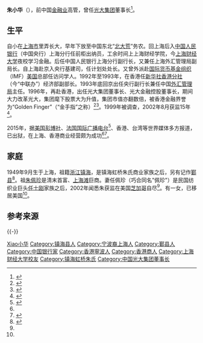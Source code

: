 {{Otheruses|朱小华 (数学家)}}
{{Infobox officeholder
| 图像        = 
| 图像说明    = 
| 职务1       = [[中国光大集团|中国光大集团]]董事长
| 就任日期1   = 1996年7月
| 卸任日期1   = 1999年7月
| 前任1       = [[邱晴_(1929年)|邱晴]]
| 继任1       = [[刘明康|刘明康]]
| 职务2       = [[国家外汇管理局|国家外汇管理局]]局长
| 就任日期2   = 1994年2月
| 卸任日期2   = 1996年7月
| 前任2       = [[殷介炎|殷介炎]]
| 继任2       = [[周小川|周小川]]
| 姓名        = 朱小华
| 原名        = 
| 出生日期    = {{birth year and age|1949|09}}
| 出生地点    = {{ROC|上海市}}
| 逝世日期    = <!-- {{death date and age|}}（死亡在前，出生在后）{{death year and age| }} -->
| 逝世地点    = 
| 政党        = {{CPC}}
| 国籍        = {{PRC}}
| 父母        = 
| 配偶        = <!--{{marriage|姓名|}} -->
| 子女        = 
| 亲属        = 
| 信仰        = 
| 母校        = [[上海财经大学|上海财经大学]]
| 网站        = 
| 签名        = 
| 脚注        = 
}}
'''朱小华'''（{{bd|1949年|9月|catIdx=Zhu朱小华}}），前中国[[金融业|金融业]]高管，曾任[[中国光大集团|光大集团]]董事长<ref name="zhu">{{cite web|url=http://www.worldjournal.com/3292022/article-shortlink/|title=朱鎔基愛將朱小華 出獄變大亨|publisher=世界新闻网|date=June 17, 2015, 6:00 am|deadurl=yes|archiveurl=https://web.archive.org/web/20161103082655/http://www.worldjournal.com/3292022/article-shortlink|archivedate=2016年11月3日|access-date=2016年8月28日}}</ref>。

== 生平 ==
自小在[[上海市|上海市]]里弄长大，早年下放至中国东北“[[北大荒|北大荒]]”务农。回上海后入[[中国人民银行|中国人民银行]]（中国央行）上海分行任前柜出纳员，工余时间上上海财经学院，今[[上海财经大学|上海财经大学]]夜校学习金融。后任中国人民银行上海分行副行长，又兼任上海外汇管理局副局长。自上海赴京入央行基建司，任计划处处长。又曾外派赴[[国际货币基金组织|国际货币基金组织]]（IMF）[[美国|美国]]总部任访问学人。1992年至1993年，在香港任[[新华社香港分社|新华社香港分社]]（今“中联办”）经济部副部长。1993年底回京出任央行副行长兼任中国[[外汇管理局|外汇管理局]]主任。1996年，再赴香港，出任光大集团董事长、光大金融控股董事长，期间大力改革光大，集团麾下股票大为升值，集团市值亦翻数倍，被香港金融界誉为“Golden Finger”（“金手指”之称）<ref>{{cite web |url=http://business.sohu.com/history/990518/file/729cbweek-n.html |title=朱小华回顾光大接收投资银行 |publisher=搜狐 |access-date=2016-08-28 |archive-date=2017-06-30 |archive-url=https://web.archive.org/web/20170630030159/http://business.sohu.com/history/990518/file/729cbweek-n.html |dead-url=no }}</ref><ref name="HK apple">{{cite web |url=http://hk.apple.nextmedia.com/international/art/20150617/19187079 |title=朱小華再戰商界 |publisher=香港苹果报 |date=2015年6月17日 |author=两岸国际 |access-date=2016年8月28日 |archive-date=2017年9月25日 |archive-url=https://web.archive.org/web/20170925164316/http://hk.apple.nextmedia.com/international/art/20150617/19187079 |dead-url=no }}</ref>。1999年被调查，2002年8月获监15年<ref>{{cite web |url=http://news.bbc.co.uk/chinese/simp/hi/newsid_2200000/newsid_2209100/2209109.stm |title=中国光大前董事长否认贪污 |publisher=英国BBC |date=2002年8月22日 |access-date=2016年8月28日 |archive-date=2017年8月1日 |archive-url=https://web.archive.org/web/20170801163055/http://news.bbc.co.uk/chinese/simp/hi/newsid_2200000/newsid_2209100/2209109.stm |dead-url=no }}</ref>。

2015年，据[[美国|美国]][[彭博社|彭博社]]、[[法国国际广播电台|法国国际广播电台]]<ref>{{cite web |url=http://cn.rfi.fr/%E4%B8%AD%E5%9B%BD/20150617-%E4%BC%A0%E6%9C%B1%E9%8E%94%E5%9F%BA%E7%88%B1%E5%B0%86%E6%9C%B1%E5%B0%8F%E5%8D%8E%E5%87%BA%E7%8B%B1%E5%A4%9A%E5%B9%B4%E6%94%B9%E5%90%8D%E6%8D%A2%E5%A7%93%E4%B8%9C%E5%B1%B1%E5%86%8D%E8%B5%B7 |title=传朱鎔基爱将朱小华出狱多年改名换姓东山再起 |publisher=法国广播 |date=2015-06-17 |author=世界之声 |access-date=2016-08-28 |archive-date=2017-07-26 |archive-url=https://web.archive.org/web/20170726211646/http://cn.rfi.fr/%E4%B8%AD%E5%9B%BD/20150617-%E4%BC%A0%E6%9C%B1%E9%8E%94%E5%9F%BA%E7%88%B1%E5%B0%86%E6%9C%B1%E5%B0%8F%E5%8D%8E%E5%87%BA%E7%8B%B1%E5%A4%9A%E5%B9%B4%E6%94%B9%E5%90%8D%E6%8D%A2%E5%A7%93%E4%B8%9C%E5%B1%B1%E5%86%8D%E8%B5%B7 |dead-url=no }}</ref>、香港、台湾等世界媒体多方报道，已出狱，在上海、香港商业经营颇为成功<ref name="HK apple"/><ref>{{cite web |url=http://orientaldaily.on.cc/cnt/china_world/20150617/00178_021.html |title=傳朱小華獲釋化名重出江湖 |publisher=台湾東方日報 |date=2015年6月17日 (三) |access-date=2016年8月28日 |archive-date=2019年6月26日 |archive-url=https://web.archive.org/web/20190626165108/https://orientaldaily.on.cc/cnt/china_world/20150617/00178_021.html |dead-url=no }}</ref>。

== 家庭 ==
1949年9月生于上海，祖籍[[浙江省|浙江]][[镇海区|镇海]]，是镇海虹桥朱氏商业家族之后，另有记作[[鄞县|鄞县]]<ref>{{cite web |url=http://api.weixin.soften.cn/view.php?id=54d5e49b7f8b9a04488b45d7 |title=体制内金融精英 |publisher=体制内金融精英 |date=2015-02-03 }}{{Dead link|date=2018年9月 |bot=InternetArchiveBot |fix-attempted=yes }}</ref>。祖[[朱葆三|朱佩珍]]是清末首富、[[上海滩|上海滩]]巨商。妻任佩珍（巧合同名"佩珍"）是民国纺织业巨头[[任士刚|任士刚]]家族之后，2002年闻悉朱获监在美国[[芝加哥|芝加哥]]自尽<ref name="zhu"/>。有一女，已移居美国<ref name="zhu"/>。

== 参考来源 ==
{{reflist|2}}

{{-}}
{{s-start}}
{{s-bus}}
{{s-bef|before=[[邱晴_(1929年)|邱晴]]}}
{{s-ttl|title=[[中国光大集团|中国光大集团]]董事长|years=1996年–1999年}}
{{s-aft|after=[[刘明康|刘明康]]}}
{{s-gov|prc}}
{{s-bef|before=[[殷介炎|殷介炎]]}}
{{s-ttl|title=[[国家外汇管理局|国家外汇管理局]]局长|years=1994年–1996年}}
{{s-aft|after=[[周小川|周小川]]}}
{{s-end}}

{{Authority control}}
{{DEFAULTSORT:Zhu朱}}
[[Category:朱姓|Xiao小华]]
[[Category:镇海县人|Category:镇海县人]]
[[Category:宁波裔上海人|Category:宁波裔上海人]]
[[Category:鄞县人|Category:鄞县人]]
[[Category:中国银行家|Category:中国银行家]]
[[Category:香港寧波人|Category:香港寧波人]]
[[Category:香港商人|Category:香港商人]]
[[Category:上海财经大学校友|Category:上海财经大学校友]]
[[Category:镇海虹桥朱氏|Category:镇海虹桥朱氏]]
[[Category:中国光大集团董事长|Category:中国光大集团董事长]]